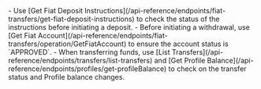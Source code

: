 <Tip>
- Use [Get Fiat Deposit Instructions](/api-reference/endpoints/fiat-transfers/get-fiat-deposit-instructions) to check the status of the instructions before initiating a deposit.
- Before initiating a withdrawal, use [Get Fiat Account](/api-reference/endpoints/fiat-transfers/operation/GetFiatAccount) to ensure the account status is `APPROVED`.
- When transferring funds, use [List Transfers](/api-reference/endpoints/transfers/list-transfers) and [Get Profile Balance](/api-reference/endpoints/profiles/get-profileBalance) to check on the transfer status and Profile balance changes.
</Tip>